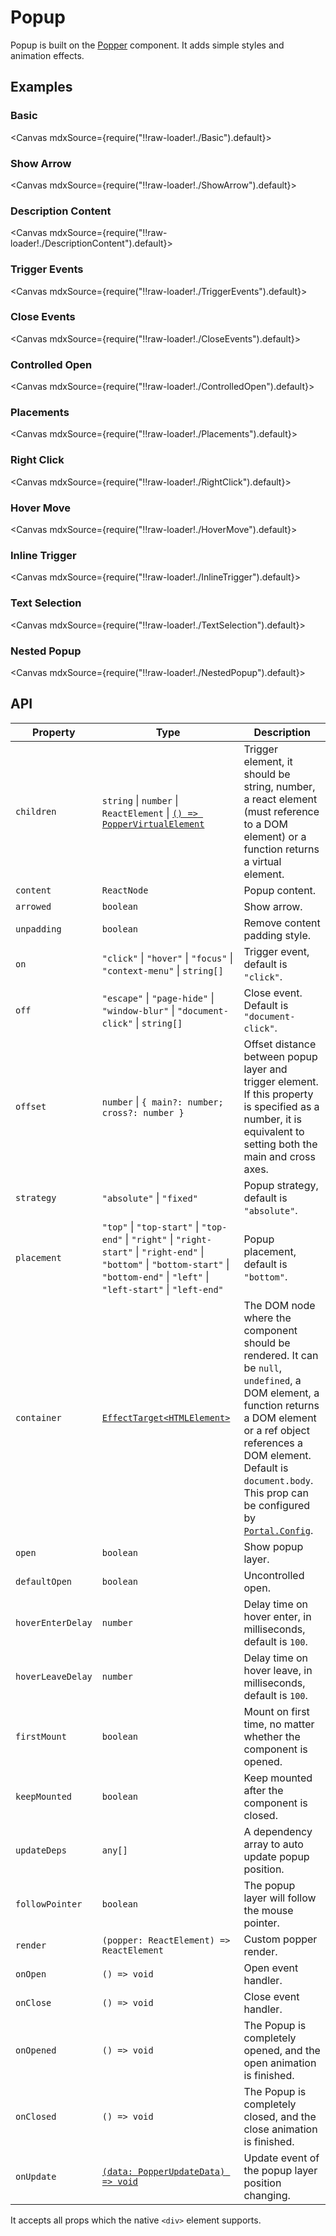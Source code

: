 
<Meta title="Overlays/Popup" />

# Popup

Popup is built on the [Popper](?path=/story/overlays-popper--page) component. It adds simple styles and animation effects.

## Examples

### Basic

<Canvas mdxSource={require("!!raw-loader!./Basic").default}>
  <Story id="examples-popup--basic" />
</Canvas>

### Show Arrow

<Canvas mdxSource={require("!!raw-loader!./ShowArrow").default}>
  <Story id="examples-popup--show-arrow" />
</Canvas>

### Description Content

<Canvas mdxSource={require("!!raw-loader!./DescriptionContent").default}>
  <Story id="examples-popup--description-content" />
</Canvas>

### Trigger Events

<Canvas mdxSource={require("!!raw-loader!./TriggerEvents").default}>
  <Story id="examples-popup--trigger-events" />
</Canvas>

### Close Events

<Canvas mdxSource={require("!!raw-loader!./CloseEvents").default}>
  <Story id="examples-popup--close-events" />
</Canvas>

### Controlled Open

<Canvas mdxSource={require("!!raw-loader!./ControlledOpen").default}>
  <Story id="examples-popup--controlled-open" />
</Canvas>

### Placements

<Canvas mdxSource={require("!!raw-loader!./Placements").default}>
  <Story id="examples-popup--placements" />
</Canvas>

### Right Click

<Canvas mdxSource={require("!!raw-loader!./RightClick").default}>
  <Story id="examples-popup--right-click" />
</Canvas>

### Hover Move

<Canvas mdxSource={require("!!raw-loader!./HoverMove").default}>
  <Story id="examples-popup--hover-move" />
</Canvas>

### Inline Trigger

<Canvas mdxSource={require("!!raw-loader!./InlineTrigger").default}>
  <Story id="examples-popup--inline-trigger" />
</Canvas>

### Text Selection

<Canvas mdxSource={require("!!raw-loader!./TextSelection").default}>
  <Story id="examples-popup--text-selection" />
</Canvas>

### Nested Popup

<Canvas mdxSource={require("!!raw-loader!./NestedPopup").default}>
  <Story id="examples-popup--nested-popup" />
</Canvas>

## API

| Property          | Type                                                                                                                                                                                       | Description                                                                                                                                                                                                                                                                                                |
| ----------------- | ------------------------------------------------------------------------------------------------------------------------------------------------------------------------------------------ | ---------------------------------------------------------------------------------------------------------------------------------------------------------------------------------------------------------------------------------------------------------------------------------------------------------- |
| `children`        | `string` \| `number` \| `ReactElement` \| [`() => PopperVirtualElement`](?path=/story/overlays-popper--page#poppervirtualelement)                                                          | Trigger element, it should be string, number, a react element (must reference to a DOM element) or a function returns a virtual element.                                                                                                                                                                   |
| `content`         | `ReactNode`                                                                                                                                                                                | Popup content.                                                                                                                                                                                                                                                                                             |
| `arrowed`         | `boolean`                                                                                                                                                                                  | Show arrow.                                                                                                                                                                                                                                                                                                |
| `unpadding`       | `boolean`                                                                                                                                                                                  | Remove content padding style.                                                                                                                                                                                                                                                                              |
| `on`              | `"click"` \| `"hover"` \| `"focus"` \| `"context-menu"` \| `string[]`                                                                                                                      | Trigger event, default is `"click"`.                                                                                                                                                                                                                                                                       |
| `off`             | `"escape"` \| `"page-hide"` \| `"window-blur"` \| `"document-click"` \| `string[]`                                                                                                         | Close event. Default is `"document-click"`.                                                                                                                                                                                                                                                                |
| `offset`          | `number` \| `{ main?: number; cross?: number }`                                                                                                                                            | Offset distance between popup layer and trigger element. If this property is specified as a number, it is equivalent to setting both the main and cross axes.                                                                                                                                              |
| `strategy`        | `"absolute"` \| `"fixed"`                                                                                                                                                                  | Popup strategy, default is `"absolute"`.                                                                                                                                                                                                                                                                   |
| `placement`       | `"top"` \| `"top-start"` \| `"top-end"` \| `"right"` \| `"right-start"` \| `"right-end"` \| `"bottom"` \| `"bottom-start"` \| `"bottom-end"` \| `"left"` \| `"left-start"` \| `"left-end"` | Popup placement, default is `"bottom"`.                                                                                                                                                                                                                                                                    |
| `container`       | [`EffectTarget<HTMLElement>`](https://lilibraries.github.io/utils/types#effecttarget-react)                                                                                                | The DOM node where the component should be rendered. It can be `null`, `undefined`, a DOM element, a function returns a DOM element or a ref object references a DOM element. Default is `document.body`. This prop can be configured by [`Portal.Config`](?path=/story/others-portal--page#portalconfig). |
| `open`            | `boolean`                                                                                                                                                                                  | Show popup layer.                                                                                                                                                                                                                                                                                          |
| `defaultOpen`     | `boolean`                                                                                                                                                                                  | Uncontrolled open.                                                                                                                                                                                                                                                                                         |
| `hoverEnterDelay` | `number`                                                                                                                                                                                   | Delay time on hover enter, in milliseconds, default is `100`.                                                                                                                                                                                                                                              |
| `hoverLeaveDelay` | `number`                                                                                                                                                                                   | Delay time on hover leave, in milliseconds, default is `100`.                                                                                                                                                                                                                                              |
| `firstMount`      | `boolean`                                                                                                                                                                                  | Mount on first time, no matter whether the component is opened.                                                                                                                                                                                                                                            |
| `keepMounted`     | `boolean`                                                                                                                                                                                  | Keep mounted after the component is closed.                                                                                                                                                                                                                                                                |
| `updateDeps`      | `any[]`                                                                                                                                                                                    | A dependency array to auto update popup position.                                                                                                                                                                                                                                                          |
| `followPointer`   | `boolean`                                                                                                                                                                                  | The popup layer will follow the mouse pointer.                                                                                                                                                                                                                                                             |
| `render`          | `(popper: ReactElement) => ReactElement`                                                                                                                                                   | Custom popper render.                                                                                                                                                                                                                                                                                      |
| `onOpen`          | `() => void`                                                                                                                                                                               | Open event handler.                                                                                                                                                                                                                                                                                        |
| `onClose`         | `() => void`                                                                                                                                                                               | Close event handler.                                                                                                                                                                                                                                                                                       |
| `onOpened`        | `() => void`                                                                                                                                                                               | The Popup is completely opened, and the open animation is finished.                                                                                                                                                                                                                                        |
| `onClosed`        | `() => void`                                                                                                                                                                               | The Popup is completely closed, and the close animation is finished.                                                                                                                                                                                                                                       |
| `onUpdate`        | [`(data: PopperUpdateData) => void`](?path=/story/overlays-popper--page#popperupdatedata)                                                                                                  | Update event of the popup layer position changing.                                                                                                                                                                                                                                                         |

It accepts all props which the native `<div>` element supports.
